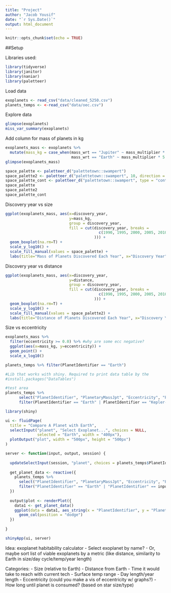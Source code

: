 ```yaml
---
title: "Project"
author: "Jacob Yousif"
date: "`r Sys.Date()`"
output: html_document
---
```


```r
knitr::opts_chunk$set(echo = TRUE)
```

##Setup

Libraries used:
```r
library(tidyverse)
library(janitor)
library(naniar)
library(paletteer)
```

Load data
```r
exoplanets <- read_csv("data/cleaned_5250.csv")
planets_temps <- <-read_csv("data/oec.csv")
```

Explore data
```r
glimpse(exoplanets)
miss_var_summary(exoplanets)
```

Add column for mass of planets in kg
```r
exoplanets_mass <- exoplanets %>% 
  mutate(mass_kg = case_when(mass_wrt == "Jupiter" ~ mass_multiplier * 1.898e27, #mass of Jupiter
                             mass_wrt == "Earth" ~ mass_multiplier * 5.972e24)) #mass of Earth
glimpse(exoplanets_mass)
```
```r
space_palette <- paletteer_d("palettetown::swampert")
space_palette2 <- paletteer_d("palettetown::swampert", 10, direction = -1)
space_palette_cont <- paletteer_d("palettetown::swampert", type = "continuous")
space_palette
space_palette2
space_palette_cont
```

Discovery year vs size
```r
ggplot(exoplanets_mass, aes(x=discovery_year, 
                            y=mass_kg, 
                            group = discovery_year, 
                            fill = cut(discovery_year, breaks = 
                                         c(1990, 1995, 2000, 2005, 2010, 2015, 2020, 2023)
                                       ))) +
  geom_boxplot(na.rm=T) +
  scale_y_log10() +
  scale_fill_manual(values = space_palette) +
  labs(title="Mass of Planets Discovered Each Year", x="Discovery Year", y="Mass (kg)", fill="Year Discovered")
```
Discovery year vs distance
```r
ggplot(exoplanets_mass, aes(x=discovery_year, 
                            y=distance, 
                            group = discovery_year, 
                            fill = cut(discovery_year, breaks = 
                                         c(1990, 1995, 2000, 2005, 2010, 2015, 2020, 2023)
                                       ))) +
  geom_boxplot(na.rm=T) +
  scale_y_log10() +
  scale_fill_manual(values = space_palette2) +
  labs(title="Distance of Planets Discovered Each Year", x="Discovery Year", y="Distance from Earth (ly)", fill="Year Discovered")
```

Size vs eccentricity
```r
exoplanets_mass %>% 
  filter(eccentricity >= 0.0) %>% #why are some ecc negative?
  ggplot(aes(x=mass_kg, y=eccentricity)) +
  geom_point() +
  scale_x_log10()
```
```r
planets_temps %>% filter(PlanetIdentifier == "Earth")
```

```r
#Lib that works with shiny. Required to print data table by the 
#install.packages("DataTables")
```
```r
#test area
planets_temps %>% 
      select("PlanetIdentifier", "PlanetaryMassJpt", "Eccentricity", "PeriodDays", "SurfaceTempK") %>% 
      filter(PlanetIdentifier == "Earth" | PlanetIdentifier == "Kepler-9 b")
```

```r
library(shiny)

ui <- fluidPage(
  title = "Compare A Planet with Earth",
  selectInput("planet", "Select Exoplanet...", choices = NULL, 
              selected = "Earth", width = "400px"),
  plotOutput("plot", width = "500px", height = "500px")
)

server <- function(input, output, session) {
  
  updateSelectInput(session, "planet", choices = planets_temps$PlanetIdentifier) #had to use this because selectInput had a large number of choices
 
  get_planet_data <- reactive({
    planets_temps %>% 
      select("PlanetIdentifier", "PlanetaryMassJpt", "Eccentricity", "PeriodDays", "SurfaceTempK") %>% 
      filter("PlanetIdentifier" == "Earth" | "PlanetIdentifier" == input$planet)
  })
    
  output$plot <- renderPlot({
    data1 <- get_planet_data()
    ggplot(data = data1, aes_string(x = "PlanetIdentifier", y = "PlanetaryMassJpt", group = "PlanetIdentifier")) +
      geom_col(position = "dodge")
  })
  
}

shinyApp(ui, server)
```

Idea: exoplanet habitability calculator
- Select exoplanet by name?
- Or, maybe sort list of viable exoplanets by a metric (like distance, similarity to Earth in size/day cycle/temp/year length)

Categories: 
- Size (relative to Earth)
- Distance from Earth
- Time it would take to reach with current tech
- Surface temp range
- Day length/year length
- Eccentricity (could you make a vis of eccentricity w/ graphs?)
- How long until planet is consumed? (based on star size/type)